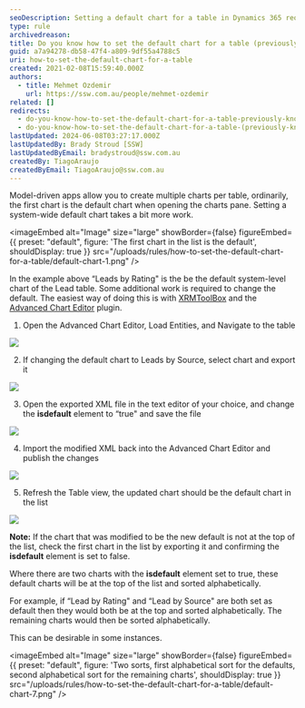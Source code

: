 ```yaml
---
seoDescription: Setting a default chart for a table in Dynamics 365 requires some additional work beyond creating multiple charts. Learn how to set a system-wide default chart using XRMToolBox and Advanced Chart Editor plugins.
type: rule
archivedreason:
title: Do you know how to set the default chart for a table (previously known as an entity)?
guid: a7a94278-db58-47f4-a809-9df55a4788c5
uri: how-to-set-the-default-chart-for-a-table
created: 2021-02-08T15:59:40.000Z
authors:
  - title: Mehmet Ozdemir
    url: https://ssw.com.au/people/mehmet-ozdemir
related: []
redirects:
  - do-you-know-how-to-set-the-default-chart-for-a-table-previously-known-as-an-entity
  - do-you-know-how-to-set-the-default-chart-for-a-table-(previously-known-as-an-entity)
lastUpdated: 2024-06-08T03:27:17.000Z
lastUpdatedBy: Brady Stroud [SSW]
lastUpdatedByEmail: bradystroud@ssw.com.au
createdBy: TiagoAraujo
createdByEmail: TiagoAraujo@ssw.com.au
---
```


Model-driven apps allow you to create multiple charts per table, ordinarily, the first chart is the default chart when opening the charts pane. Setting a system-wide default chart takes a bit more work.

<imageEmbed
  alt="Image"
  size="large"
  showBorder={false}
  figureEmbed={{
    preset: "default",
    figure: 'The first chart in the list is the default',
    shouldDisplay: true
  }}
  src="/uploads/rules/how-to-set-the-default-chart-for-a-table/default-chart-1.png"
/>

In the example above “Leads by Rating" is the be the default system-level chart of the Lead table. Some additional work is required to change the default. The easiest way of doing this is with [XRMToolBox](https://www.xrmtoolbox.com/) and the [Advanced Chart Editor](https://crmchartguy.com/2017/06/10/edit-charts-in-the-xrmtoolbox-for-dynamics-365/) plugin.

1. Open the Advanced Chart Editor, Load Entities, and Navigate to the table

![](default-chart-2.png)

2. If changing the default chart to Leads by Source, select chart and export it

![](default-chart-3.png)

3. Open the exported XML file in the text editor of your choice, and change the **isdefault** element to “true" and save the file

![](default-chart-4.png)

4. Import the modified XML back into the Advanced Chart Editor and publish the changes

![](default-chart-5.png)

5. Refresh the Table view, the updated chart should be the default chart in the list

![](default-chart-6.png)

**Note:** If the chart that was modified to be the new default is not at the top of the list, check the first chart in the list by exporting it and confirming the **isdefault** element is set to false.

Where there are two charts with the **isdefault** element set to true, these default charts will be at the top of the list and sorted alphabetically.

For example, if “Lead by Rating" and “Lead by Source" are both set as default then they would both be at the top and sorted alphabetically. The remaining charts would then be sorted alphabetically.

This can be desirable in some instances.


<imageEmbed
  alt="Image"
  size="large"
  showBorder={false}
  figureEmbed={{
    preset: "default",
    figure: 'Two sorts, first alphabetical sort for the defaults, second alphabetical sort for the remaining charts',
    shouldDisplay: true
  }}
  src="/uploads/rules/how-to-set-the-default-chart-for-a-table/default-chart-7.png"
/>
